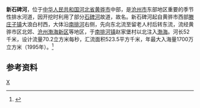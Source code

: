 '''新石碑河'''，位于[[中华人民共和国|中华人民共和国]][[河北省|河北省]][[黄骅市|黄骅市]]中部，是[[沧州市|沧州市]]东部地区重要的季节性排水河道，因开挖时利用了部分[[石碑河|石碑河]]故道，故名。新石碑河起自黄骅市西部[[滕庄子镇|滕庄子镇]]大浪白村西，大体沿[[南排河|南排河]]右侧，先向东北流至留老人村后转东流，流经黄骅市区北郊、[[沧州渤海新区|沧州渤海新区]]等地区，于[[南排河镇|南排河镇]]赵家堡村以北注入[[渤海|渤海]]。河长52千米，设计流量70.2立方米每秒，汇流面积523.5平方千米，年最大入海量1700万立方米（1995年）。<ref name="中国河湖大典">{{cite book zh |author=《[[中国河湖大典|中国河湖大典]]》编纂委员会 |title=《中国河湖大典·海河卷》 |format=M |edition=1 |location=北京 |publisher=中国水利水电出版社 |date=2013年1月 |pages=210页 |id= ISBN 978-7-5170-0563-6}}</ref>
==参考资料==
{{reflist}}
[[Category:河北河流|X]]